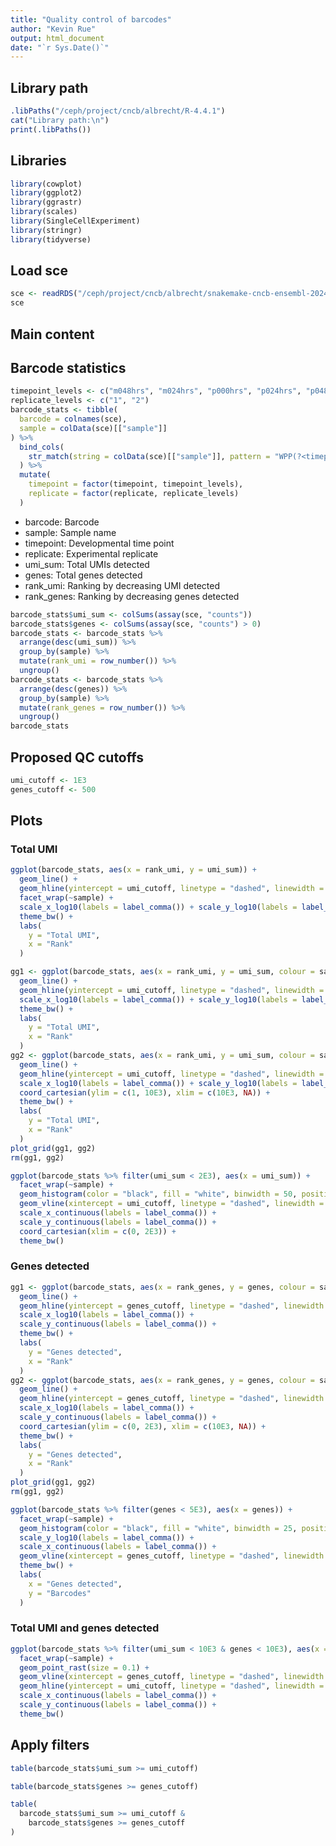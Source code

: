 ```yaml
---
title: "Quality control of barcodes"
author: "Kevin Rue"
output: html_document
date: "`r Sys.Date()`"
---
```


## Library path

```r
.libPaths("/ceph/project/cncb/albrecht/R-4.4.1")
cat("Library path:\n")
print(.libPaths())
```

## Libraries

```r
library(cowplot)
library(ggplot2)
library(ggrastr)
library(scales)
library(SingleCellExperiment)
library(stringr)
library(tidyverse)
```

## Load sce

```r
sce <- readRDS("/ceph/project/cncb/albrecht/snakemake-cncb-ensembl-2024/results/sce/all.rds")
sce
```

## Main content

## Barcode statistics

```r
timepoint_levels <- c("m048hrs", "m024hrs", "p000hrs", "p024hrs", "p048hrs", "p072hrs", "p096hrs", "p120hrs")
replicate_levels <- c("1", "2")
barcode_stats <- tibble(
  barcode = colnames(sce),
  sample = colData(sce)[["sample"]]
) %>% 
  bind_cols(
    str_match(string = colData(sce)[["sample"]], pattern = "WPP(?<timepoint>[mp][[:digit:]]{3}hrs)_rep(?<replicate>[[:digit:]]{1})")[, -1]
  ) %>% 
  mutate(
    timepoint = factor(timepoint, timepoint_levels),
    replicate = factor(replicate, replicate_levels)
  )
```

- barcode: Barcode
- sample: Sample name
- timepoint: Developmental time point
- replicate: Experimental replicate
- umi_sum: Total UMIs detected
- genes: Total genes detected
- rank_umi: Ranking by decreasing UMI detected
- rank_genes: Ranking by decreasing genes detected

```r
barcode_stats$umi_sum <- colSums(assay(sce, "counts"))
barcode_stats$genes <- colSums(assay(sce, "counts") > 0)
barcode_stats <- barcode_stats %>% 
  arrange(desc(umi_sum)) %>% 
  group_by(sample) %>% 
  mutate(rank_umi = row_number()) %>% 
  ungroup()
barcode_stats <- barcode_stats %>% 
  arrange(desc(genes)) %>% 
  group_by(sample) %>% 
  mutate(rank_genes = row_number()) %>% 
  ungroup()
barcode_stats
```

## Proposed QC cutoffs

```r
umi_cutoff <- 1E3
genes_cutoff <- 500
```

## Plots

### Total UMI

```r
ggplot(barcode_stats, aes(x = rank_umi, y = umi_sum)) +
  geom_line() +
  geom_hline(yintercept = umi_cutoff, linetype = "dashed", linewidth = 0.1, colour = "red") +
  facet_wrap(~sample) +
  scale_x_log10(labels = label_comma()) + scale_y_log10(labels = label_comma()) +
  theme_bw() +
  labs(
    y = "Total UMI",
    x = "Rank"
  )
```

```r
gg1 <- ggplot(barcode_stats, aes(x = rank_umi, y = umi_sum, colour = sample)) +
  geom_line() +
  geom_hline(yintercept = umi_cutoff, linetype = "dashed", linewidth = 0.1, colour = "red") +
  scale_x_log10(labels = label_comma()) + scale_y_log10(labels = label_comma()) +
  theme_bw() +
  labs(
    y = "Total UMI",
    x = "Rank"
  )
gg2 <- ggplot(barcode_stats, aes(x = rank_umi, y = umi_sum, colour = sample)) +
  geom_line() +
  geom_hline(yintercept = umi_cutoff, linetype = "dashed", linewidth = 0.1, colour = "red") +
  scale_x_log10(labels = label_comma()) + scale_y_log10(labels = label_comma()) +
  coord_cartesian(ylim = c(1, 10E3), xlim = c(10E3, NA)) +
  theme_bw() +
  labs(
    y = "Total UMI",
    x = "Rank"
  )
plot_grid(gg1, gg2)
rm(gg1, gg2)
```

```r
ggplot(barcode_stats %>% filter(umi_sum < 2E3), aes(x = umi_sum)) +
  facet_wrap(~sample) +
  geom_histogram(color = "black", fill = "white", binwidth = 50, position = "identity", alpha = 0.5, linewidth = 0.1) +
  geom_vline(xintercept = umi_cutoff, linetype = "dashed", linewidth = 0.1, colour = "red") +
  scale_x_continuous(labels = label_comma()) +
  scale_y_continuous(labels = label_comma()) +
  coord_cartesian(xlim = c(0, 2E3)) +
  theme_bw()
```


### Genes detected

```r
gg1 <- ggplot(barcode_stats, aes(x = rank_genes, y = genes, colour = sample)) +
  geom_line() +
  geom_hline(yintercept = genes_cutoff, linetype = "dashed", linewidth = 0.1, colour = "red") +
  scale_x_log10(labels = label_comma()) +
  scale_y_continuous(labels = label_comma()) +
  theme_bw() +
  labs(
    y = "Genes detected",
    x = "Rank"
  )
gg2 <- ggplot(barcode_stats, aes(x = rank_genes, y = genes, colour = sample)) +
  geom_line() +
  geom_hline(yintercept = genes_cutoff, linetype = "dashed", linewidth = 0.1, colour = "red") +
  scale_x_log10(labels = label_comma()) +
  scale_y_continuous(labels = label_comma()) +
  coord_cartesian(ylim = c(0, 2E3), xlim = c(10E3, NA)) +
  theme_bw() +
  labs(
    y = "Genes detected",
    x = "Rank"
  )
plot_grid(gg1, gg2)
rm(gg1, gg2)
```

```r
ggplot(barcode_stats %>% filter(genes < 5E3), aes(x = genes)) +
  facet_wrap(~sample) +
  geom_histogram(color = "black", fill = "white", binwidth = 25, position = "identity", alpha = 0.5, linewidth = 0.1) +
  scale_y_log10(labels = label_comma()) +
  scale_x_continuous(labels = label_comma()) +
  geom_vline(xintercept = genes_cutoff, linetype = "dashed", linewidth = 0.1, colour = "red") +
  theme_bw() +
  labs(
    x = "Genes detected",
    y = "Barcodes"
  )
```

### Total UMI and genes detected

```r
ggplot(barcode_stats %>% filter(umi_sum < 10E3 & genes < 10E3), aes(x = genes, y = umi_sum)) +
  facet_wrap(~sample) +
  geom_point_rast(size = 0.1) +
  geom_vline(xintercept = genes_cutoff, linetype = "dashed", linewidth = 0.1, colour = "red") +
  geom_hline(yintercept = umi_cutoff, linetype = "dashed", linewidth = 0.1, colour = "red") +
  scale_x_continuous(labels = label_comma()) +
  scale_y_continuous(labels = label_comma()) +
  theme_bw()
```

## Apply filters

```r
table(barcode_stats$umi_sum >= umi_cutoff)
```

```r
table(barcode_stats$genes >= genes_cutoff)
```

```r
table(
  barcode_stats$umi_sum >= umi_cutoff &
    barcode_stats$genes >= genes_cutoff
)
```

